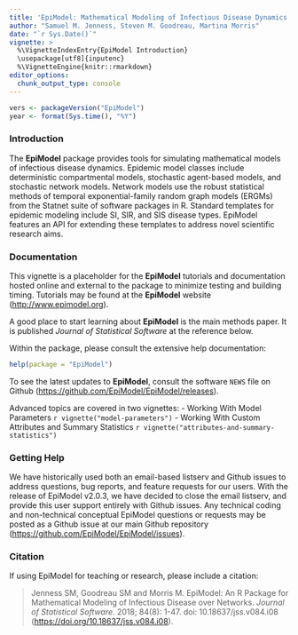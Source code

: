 ```yaml
---
title: 'EpiModel: Mathematical Modeling of Infectious Disease Dynamics'
author: "Samuel M. Jenness, Steven M. Goodreau, Martina Morris"
date: "`r Sys.Date()`"
vignette: >
  %\VignetteIndexEntry{EpiModel Introduction}
  \usepackage[utf8]{inputenc}
  %\VignetteEngine{knitr::rmarkdown}
editor_options: 
  chunk_output_type: console
---
```


```r
vers <- packageVersion("EpiModel")
year <- format(Sys.time(), "%Y")
```

### Introduction

The **EpiModel** package provides tools for simulating mathematical models of infectious disease dynamics. Epidemic model classes include deterministic compartmental models, stochastic agent-based models, and stochastic network models. Network models use the robust statistical methods of temporal exponential-family random graph models (ERGMs) from the Statnet suite of software packages in R. Standard templates for epidemic modeling include SI, SIR, and SIS disease types. EpiModel features an API for extending these templates to address novel scientific research aims.

### Documentation

This vignette is a placeholder for the **EpiModel** tutorials and documentation hosted online and external to the package to minimize testing and building timing. Tutorials may be found at the **EpiModel** website (<http://www.epimodel.org>).

A good place to start learning about **EpiModel** is the main methods paper. It is published *Journal of Statistical Software* at the reference below.

Within the package, please consult the extensive help documentation:

```r
help(package = "EpiModel")
```

To see the latest updates to **EpiModel**, consult the software `NEWS` file on Github (<https://github.com/EpiModel/EpiModel/releases>).

Advanced topics are covered in two vignettes: - Working With Model Parameters `r vignette("model-parameters")` - Working With Custom Attributes and Summary Statistics `r vignette("attributes-and-summary-statistics")`

### Getting Help

We have historically used both an email-based listserv and Github issues to address questions, bug reports, and feature requests for our users. With the release of EpiModel v2.0.3, we have decided to close the email listserv, and provide this user support entirely with Github issues. Any technical coding and non-technical conceptual EpiModel questions or requests may be posted as a Github issue at our main Github repository (<https://github.com/EpiModel/EpiModel/issues>).

### Citation

If using EpiModel for teaching or research, please include a citation:

> Jenness SM, Goodreau SM and Morris M. EpiModel: An R Package for Mathematical Modeling of Infectious Disease over Networks. *Journal of Statistical Software.* 2018; 84(8): 1-47. doi: 10.18637/jss.v084.i08 (<https://doi.org/10.18637/jss.v084.i08>).
